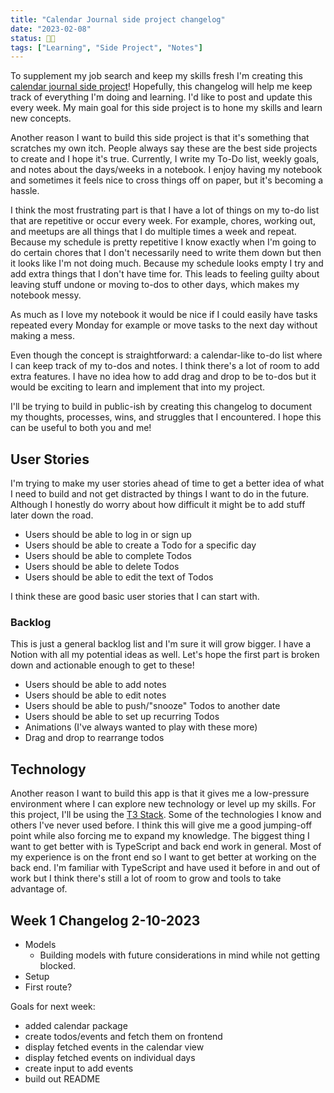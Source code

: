 ```yaml
---
title: "Calendar Journal side project changelog"
date: "2023-02-08"
status: 👩‍🌾
tags: ["Learning", "Side Project", "Notes"]
---
```


To supplement my job search and keep my skills fresh I'm creating this [calendar journal side project](https://github.com/jenkens-dev/calendar-journal)! Hopefully, this changelog will help me keep track of everything I'm doing and learning. I'd like to post and update this every week. My main goal for this side project is to hone my skills and learn new concepts. 

Another reason I want to build this side project is that it's something that scratches my own itch. People always say these are the best side projects to create and I hope it's true. Currently, I write my To-Do list, weekly goals, and notes about the days/weeks in a notebook. I enjoy having my notebook and sometimes it feels nice to cross things off on paper, but it's becoming a hassle. 

I think the most frustrating part is that I have a lot of things on my to-do list that are repetitive or occur every week. For example, chores, working out, and meetups are all things that I do multiple times a week and repeat. Because my schedule is pretty repetitive I know exactly when I'm going to do certain chores that I don't necessarily need to write them down but then it looks like I'm not doing much. Because my schedule looks empty I try and add extra things that I don't have time for. This leads to feeling guilty about leaving stuff undone or moving to-dos to other days, which makes my notebook messy.

As much as I love my notebook it would be nice if I could easily have tasks repeated every Monday for example or move tasks to the next day without making a mess. 

Even though the concept is straightforward: a calendar-like to-do list where I can keep track of my to-dos and notes. I think there's a lot of room to add extra features. I have no idea how to add drag and drop to be to-dos but it would be exciting to learn and implement that into my project. 

I'll be trying to build in public-ish by creating this changelog to document my thoughts, processes, wins, and struggles that I encountered. I hope this can be useful to both you and me!

## User Stories 
I'm trying to make my user stories ahead of time to get a better idea of what I need to build and not get distracted by things I want to do in the future. Although I honestly do worry about how difficult it might be to add stuff later down the road. 

- Users should be able to log in or sign up 
- Users should be able to create a Todo for a specific day
- Users should be able to complete Todos
- Users should be able to delete Todos
- Users should be able to edit the text of Todos

I think these are good basic user stories that I can start with.

### Backlog
This is just a general backlog list and I'm sure it will grow bigger. I have a Notion with all my potential ideas as well. Let's hope the first part is broken down and actionable enough to get to these!
- Users should be able to add notes
- Users should be able to edit notes
- Users should be able to push/"snooze" Todos to another date
- Users should be able to set up recurring Todos
- Animations (I've always wanted to play with these more)
- Drag and drop to rearrange todos

## Technology
Another reason I want to build this app is that it gives me a low-pressure environment where I can explore new technology or level up my skills. For this project, I'll be using the [T3 Stack](https://create.t3.gg/). Some of the technologies I know and others I've never used before. I think this will give me a good jumping-off point while also forcing me to expand my knowledge. The biggest thing I want to get better with is TypeScript and back end work in general. Most of my experience is on the front end so I want to get better at working on the back end. I'm familiar with TypeScript and have used it before in and out of work but I think there's still a lot of room to grow and tools to take advantage of. 

## Week 1 Changelog 2-10-2023
- Models
    - Building models with future considerations in mind while not getting blocked. 
- Setup
- First route? 

Goals for next week:
- added calendar package
- create todos/events and fetch them on frontend
- display fetched events in the calendar view
- display fetched events on individual days
- create input to add events
- build out README